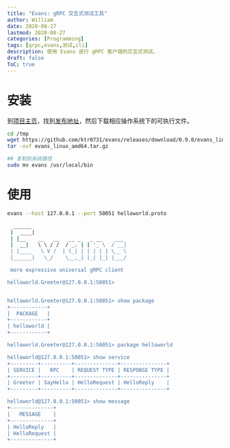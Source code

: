 ```yaml
---
title: "Evans: gRPC 交互式测试工具"
author: William
date: 2020-08-27
lastmod: 2020-08-27
categories: [Programming]
tags: [grpc,evans,测试,cli]
description: 使用 Evans 进行 gRPC 客户端的交互式测试。
draft: false
ToC: true
---
```


# 安装

到[项目主页](https://github.com/ktr0731/evans)，找到[发布地址](https://github.com/ktr0731/evans/releases)，然后下载相应操作系统下的可执行文件。

```bash
cd /tmp
wget https://github.com/ktr0731/evans/releases/download/0.9.0/evans_linux_amd64.tar.gz
tar -xvf evans_linux_amd64.tar.gz

## 复制到系统路径
sudo mv evans /usr/local/bin
```

# 使用

```bash
evans --host 127.0.0.1 --port 50051 helloworld.proto

  ______
 |  ____|
 | |__    __   __   __ _   _ __    ___
 |  __|   \ \ / /  / _. | | '_ \  / __|
 | |____   \ V /  | (_| | | | | | \__ \
 |______|   \_/    \__,_| |_| |_| |___/

 more expressive universal gRPC client

helloworld.Greeter@127.0.0.1:50051>


helloworld.Greeter@127.0.0.1:50051> show package
+------------+
|  PACKAGE   |
+------------+
| helloworld |
+------------+

helloworld.Greeter@127.0.0.1:50051> package helloworld

helloworld@127.0.0.1:50051> show service
+---------+----------+--------------+---------------+
| SERVICE |   RPC    | REQUEST TYPE | RESPONSE TYPE |
+---------+----------+--------------+---------------+
| Greeter | SayHello | HelloRequest | HelloReply    |
+---------+----------+--------------+---------------+

helloworld@127.0.0.1:50051> show message
+--------------+
|   MESSAGE    |
+--------------+
| HelloReply   |
| HelloRequest |
+--------------+

```

